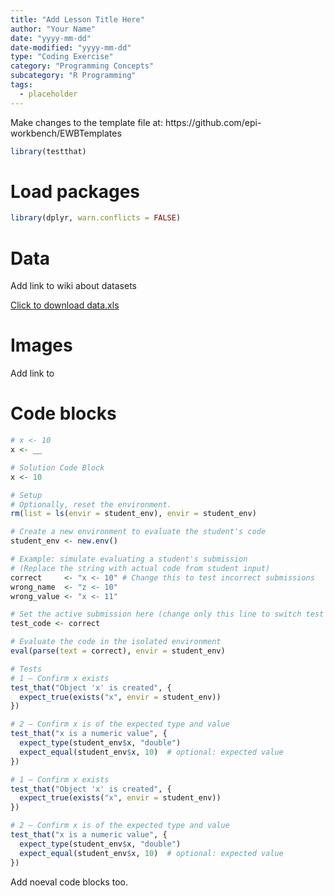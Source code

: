 ```yaml
---
title: "Add Lesson Title Here"
author: "Your Name"
date: "yyyy-mm-dd"
date-modified: "yyyy-mm-dd"
type: "Coding Exercise"
category: "Programming Concepts"
subcategory: "R Programming"
tags:
  - placeholder
---
```


Make changes to the template file at: https://github.com/epi-workbench/EWBTemplates

```r
library(testthat)
```

# Load packages

```r
library(dplyr, warn.conflicts = FALSE)
```

# Data

Add link to wiki about datasets

[Click to download data.xls](Lesson File Uploder URL)

# Images

Add link to 


# Code blocks

```r
# x <- 10
x <- __
```

```r
# Solution Code Block
x <- 10
```

```r
# Setup
# Optionally, reset the environment.
rm(list = ls(envir = student_env), envir = student_env)

# Create a new environment to evaluate the student's code
student_env <- new.env()

# Example: simulate evaluating a student's submission
# (Replace the string with actual code from student input)
correct     <- "x <- 10" # Change this to test incorrect submissions
wrong_name  <- "z <- 10" 
wrong_value <- "x <- 11" 

# Set the active submission here (change only this line to switch test cases)
test_code <- correct

# Evaluate the code in the isolated environment
eval(parse(text = correct), envir = student_env)

# Tests
# 1 – Confirm x exists
test_that("Object 'x' is created", {
  expect_true(exists("x", envir = student_env))
})

# 2 – Confirm x is of the expected type and value
test_that("x is a numeric value", {
  expect_type(student_env$x, "double")
  expect_equal(student_env$x, 10)  # optional: expected value
})
```

```r
# 1 – Confirm x exists
test_that("Object 'x' is created", {
  expect_true(exists("x", envir = student_env))
})

# 2 – Confirm x is of the expected type and value
test_that("x is a numeric value", {
  expect_type(student_env$x, "double")
  expect_equal(student_env$x, 10)  # optional: expected value
})
```

<!-- HINT:
x <- 10
-->

Add noeval code blocks too.


